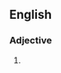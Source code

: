 {{also|fat-free}}
==English==

===Adjective===
{{en-adj|-}}

# {{alternative form of|fat-free|lang=en}}